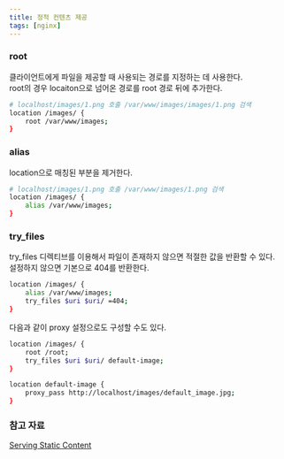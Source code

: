 ```yaml
---
title: 정적 컨텐츠 제공
tags: [nginx]
---
```


### root

클라이언트에게 파일을 제공할 때 사용되는 경로를 지정하는 데 사용한다.  
root의 경우 locaiton으로 넘어온 경로를 root 경로 뒤에 추가한다.  

```bash title=root
# localhost/images/1.png 호출 /var/www/images/images/1.png 검색
location /images/ {
    root /var/www/images;
}
```

### alias

location으로 매칭된 부분을 제거한다.

```bash title=alias
# localhost/images/1.png 호출 /var/www/images/1.png 검색
location /images/ {
    alias /var/www/images;
}
```

### try_files

try_files 디렉티브를 이용해서 파일이 존재하지 않으면 적절한 값을 반환할 수 있다.  
설정하지 않으면 기본으로 404를 반환한다.  

```bash
location /images/ {
    alias /var/www/images;
    try_files $uri $uri/ =404;
}
```

다음과 같이 proxy 설정으로도 구성할 수도 있다.

```bash
location /images/ {
    root /root;
    try_files $uri $uri/ default-image;
}

location default-image {
    proxy_pass http://localhost/images/default_image.jpg;
}
```

### 참고 자료

[Serving Static Content](https://docs.nginx.com/nginx/admin-guide/web-server/serving-static-content/)
